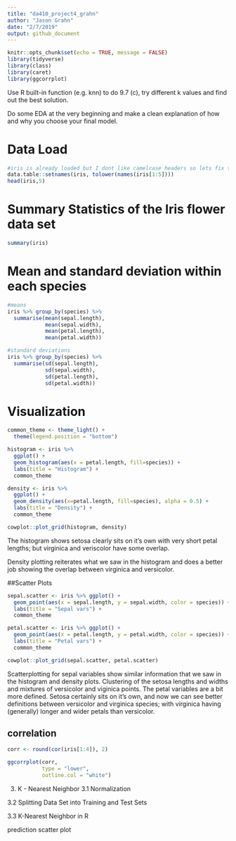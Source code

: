 ```yaml
---
title: "da410_project4_grahn"
author: "Jason Grahn"
date: "2/7/2019"
output: github_document
---
```


```r
knitr::opts_chunk$set(echo = TRUE, message = FALSE)
library(tidyverse)
library(class)
library(caret)
library(ggcorrplot)
```

Use R built-in function (e.g. knn) to do 9.7 (c), try different k values and find out the best solution. 

Do some EDA at the very beginning and make a clean explanation of how and why you choose your final model.

# Data Load

```r
#iris is already loaded but I dont like camelcase headers so lets fix those then show head()
data.table::setnames(iris, tolower(names(iris[1:5])))
head(iris,5)
```

# Summary Statistics of the Iris flower data set
```r
summary(iris)
```

# Mean and standard deviation within each species
```r
#means
iris %>% group_by(species) %>% 
  summarise(mean(sepal.length),
            mean(sepal.width),
            mean(petal.length),
            mean(petal.width))

#standard deviations
iris %>% group_by(species) %>% 
  summarise(sd(sepal.length),
            sd(sepal.width),
            sd(petal.length),
            sd(petal.width))
```

# Visualization
```r
common_theme <- theme_light() +
  theme(legend.position = "bottom")

histogram <- iris %>% 
  ggplot() +
  geom_histogram(aes(x = petal.length, fill=species)) +
  labs(title = "Histogram") +
  common_theme

density <- iris %>% 
  ggplot() + 
  geom_density(aes(x=petal.length, fill=species), alpha = 0.5) +
  labs(title = "Density") +
  common_theme

cowplot::plot_grid(histogram, density)
```

The histogram shows setosa clearly sits on it's own with very short petal lengths; but virginica and veriscolor have some overlap.

Density plotting reiterates what we saw in the histogram and does a better job showing the overlap between virginica and versicolor. 

##Scatter Plots
```r
sepal.scatter <- iris %>% ggplot() + 
  geom_point(aes(x = sepal.length, y = sepal.width, color = species)) +
  labs(title = "Sepal vars") +
  common_theme

petal.scatter <- iris %>% ggplot() + 
  geom_point(aes(x = petal.length, y = petal.width, color = species)) +
  labs(title = "Petal vars") +
  common_theme

cowplot::plot_grid(sepal.scatter, petal.scatter)
```

Scatterplotting for sepal variables show similar information that we saw in the histogram and density plots. Clustering of the setosa lengths and widths and mixtures of versicolor and viginica points. The petal variables are a bit more defined. Setosa certainly sits on it's own, and now we can see better definitions between versicolor and virginica species; with virginica having (generally) longer and wider petals than versicolor.

## correlation
```r
corr <- round(cor(iris[1:4]), 2)

ggcorrplot(corr, 
           type = "lower",
           outline.col = "white")
```


3. K - Nearest Neighbor
3.1 Normalization

3.2 Splitting Data Set into Training and Test Sets

3.3 K-Nearest Neighbor in R

prediction scatter plot
